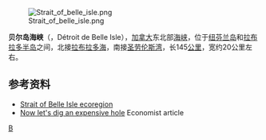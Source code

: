 [[File:Strait_of_belle_isle.png|thumb]]

'''贝尔岛海峡'''（{{lang-en|Strait of Belle Isle}}，Détroit de Belle Isle），[[加拿大|加拿大]]东北部[[海峡|海峡]]，位于[[纽芬兰岛|纽芬兰岛]]和[[拉布拉多半岛|拉布拉多半岛]]之间，北接[[拉布拉多海|拉布拉多海]]，南接[[圣劳伦斯湾|圣劳伦斯湾]]，长145[[公里|公里]]，宽约20公里左右。

== 参考资料 ==
* [http://www.heritage.nf.ca/environment/belle_isle.html Strait of Belle Isle ecoregion]{{Wayback|url=http://www.heritage.nf.ca/environment/belle_isle.html |date=20080116112856 }}
* [http://www.economist.co.uk/displayStory.cfm?story_id=2254532 Now let's dig an expensive hole]{{dead link|date=2018年1月 |bot=InternetArchiveBot |fix-attempted=yes }} Economist article

{{coord|51|43|51|N|55|25|25|W|type:waterbody_region:CA|display=title}}

[[分类:加拿大海峡|B]]{{Authority control}}